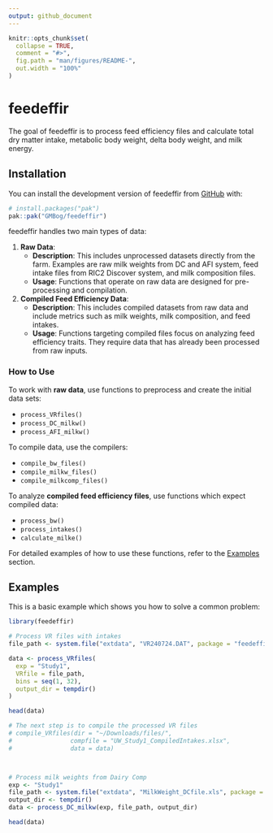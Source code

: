 ```yaml
---
output: github_document
---
```


<!-- README.md is generated from README.Rmd. Please edit that file -->

```r
knitr::opts_chunk$set(
  collapse = TRUE,
  comment = "#>",
  fig.path = "man/figures/README-",
  out.width = "100%"
)
```

# feedeffir

<!-- badges: start -->
<!-- badges: end -->

The goal of feedeffir is to process feed efficiency files and calculate total dry matter intake, metabolic body weight, delta body weight, and milk energy.

## Installation

You can install the development version of feedeffir from [GitHub](https://github.com/) with:

``` r
# install.packages("pak")
pak::pak("GMBog/feedeffir")
```

feedeffir handles two main types of data:

1. **Raw Data**: 
   - **Description**: This includes unprocessed datasets directly from the farm. Examples are raw milk weights from DC and AFI system, feed intake files from RIC2 Discover system, and milk composition files.
   - **Usage**: Functions that operate on raw data are designed for pre-processing and compilation.

2. **Compiled Feed Efficiency Data**:
   - **Description**: This includes compiled datasets from raw data and include metrics such as milk weights, milk composition, and feed intakes.
   - **Usage**: Functions targeting compiled files focus on analyzing feed efficiency traits. They require data that has already been processed from raw inputs.

### How to Use

To work with **raw data**, use functions to preprocess and create the initial data sets:

* `process_VRfiles()`
* `process_DC_milkw()`
* `process_AFI_milkw()`

To compile data, use the compilers:

* `compile_bw_files()`
* `compile_milkw_files()`
* `compile_milkcomp_files()`

To analyze **compiled feed efficiency files**, use functions which expect compiled data:

* `process_bw()`
* `process_intakes()`
* `calculate_milke()` 

For detailed examples of how to use these functions, refer to the [Examples](#examples) section.


## Examples

This is a basic example which shows you how to solve a common problem:

```r
library(feedeffir)

# Process VR files with intakes
file_path <- system.file("extdata", "VR240724.DAT", package = "feedeffir")

data <- process_VRfiles(
  exp = "Study1",
  VRfile = file_path,
  bins = seq(1, 32),
  output_dir = tempdir()
)

head(data)

# The next step is to compile the processed VR files
# compile_VRfiles(dir = "~/Downloads/files/",
#                compfile = "UW_Study1_CompiledIntakes.xlsx",
#                data = data)



# Process milk weights from Dairy Comp
exp <- "Study1"
file_path <- system.file("extdata", "MilkWeight_DCfile.xls", package = "feedeffir")
output_dir <- tempdir()
data <- process_DC_milkw(exp, file_path, output_dir)

head(data)
```

